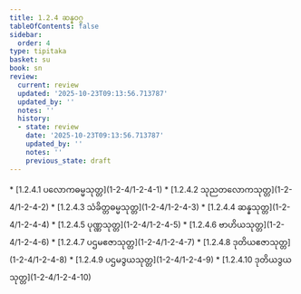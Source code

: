 ```yaml
---
title: 1.2.4 ဆန္နဝဂ္ဂ
tableOfContents: false
sidebar:
  order: 4
type: tipitaka
basket: su
book: sn
review:
  current: review
  updated: '2025-10-23T09:13:56.713787'
  updated_by: ''
  notes: ''
  history:
  - state: review
    date: '2025-10-23T09:13:56.713787'
    updated_by: ''
    notes: ''
    previous_state: draft
---
```



<ReviewStatus review={frontmatter.review} showDetails={true} />

<HypothesisAnnotation frontmatter={frontmatter} />

<DynamicBreadcrumb />



<TableOfContents book="sn" section="1.2.4">
* [1.2.4.1 ပလောကဓမ္မသုတ္တ](1-2-4/1-2-4-1)
* [1.2.4.2 သုညတလောကသုတ္တ](1-2-4/1-2-4-2)
* [1.2.4.3 သံခိတ္တဓမ္မသုတ္တ](1-2-4/1-2-4-3)
* [1.2.4.4 ဆန္နသုတ္တ](1-2-4/1-2-4-4)
* [1.2.4.5 ပုဏ္ဏသုတ္တ](1-2-4/1-2-4-5)
* [1.2.4.6 ဗာဟိယသုတ္တ](1-2-4/1-2-4-6)
* [1.2.4.7 ပဌမဧဇာသုတ္တ](1-2-4/1-2-4-7)
* [1.2.4.8 ဒုတိယဧဇာသုတ္တ](1-2-4/1-2-4-8)
* [1.2.4.9 ပဌမဒွယသုတ္တ](1-2-4/1-2-4-9)
* [1.2.4.10 ဒုတိယဒွယသုတ္တ](1-2-4/1-2-4-10)
</TableOfContents>